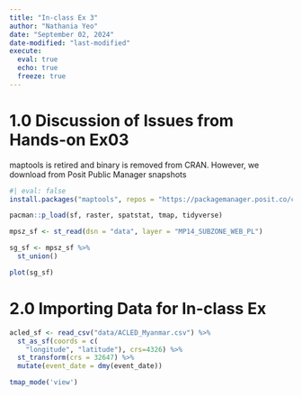 ```yaml
---
title: "In-class Ex 3"
author: "Nathania Yeo"
date: "September 02, 2024"
date-modified: "last-modified"
execute:
  eval: true
  echo: true
  freeze: true
---
```


# 1.0 Discussion of Issues from Hands-on Ex03
maptools is retired and binary is removed from CRAN. However, we download from Posit Public Manager snapshots 
```r
#| eval: false
install.packages("maptools", repos = "https://packagemanager.posit.co/cran/2023-10-13")
```
```r
pacman::p_load(sf, raster, spatstat, tmap, tidyverse)
```

```r
mpsz_sf <- st_read(dsn = "data", layer = "MP14_SUBZONE_WEB_PL")
```
```r
sg_sf <- mpsz_sf %>%
  st_union()
```

```r
plot(sg_sf)
```

#  2.0 Importing Data for In-class Ex
```r
acled_sf <- read_csv("data/ACLED_Myanmar.csv") %>%
  st_as_sf(coords = c(
    "longitude", "latitude"), crs=4326) %>% 
  st_transform(crs = 32647) %>% 
  mutate(event_date = dmy(event_date))
```
```r
tmap_mode('view')
```

